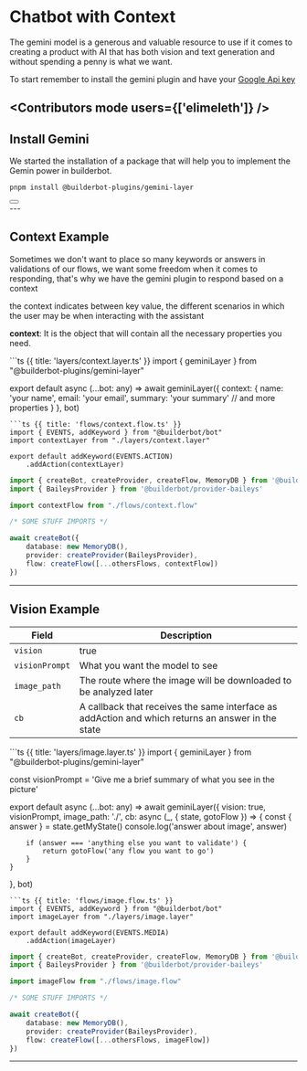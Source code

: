 

# Chatbot with Context

The gemini model is a generous and valuable resource to use if it comes to creating a product with AI that has both vision and text generation and without spending a penny is what we want.

To start remember to install the gemini plugin and have your [Google Api key](https://aistudio.google.com/app/apikey)

<Contributors mode users={['elimeleth']} />
---

## Install Gemini

We started the installation of a package that will help you to implement the Gemin power in builderbot.

```bash
pnpm install @builderbot-plugins/gemini-layer
```
<div className="not-prose aling-block">
  <Button
    href="https://github.com/codigoencasa/bot-plugins/tree/main/packages/gemini"
    variant="text"
    arrow="right"
    target="_blank"
    children="More info about it"
  />
</div>
---

## Context Example

Sometimes we don't want to place so many keywords or answers in validations of our flows, we want some freedom when it comes to responding, that's why we have the gemini plugin to respond based on a context


the context indicates between key value, the different scenarios in which the user may be when interacting with the assistant

__context__: It is the object that will contain all the necessary properties you need.

<CodeGroup>
```ts {{ title: 'layers/context.layer.ts' }}
import { geminiLayer } from "@builderbot-plugins/gemini-layer"

export default async (...bot: any) => await geminiLayer({
    context: {
        name: 'your name',
        email: 'your email',
        summary: 'your summary'
        // and more properties
    }
}, bot)
```
```ts {{ title: 'flows/context.flow.ts' }}
import { EVENTS, addKeyword } from "@builderbot/bot"
import contextLayer from "./layers/context.layer"

export default addKeyword(EVENTS.ACTION)
    .addAction(contextLayer)
```
```ts {{ title: 'app.ts' }}
import { createBot, createProvider, createFlow, MemoryDB } from '@builderbot/bot'
import { BaileysProvider } from '@builderbot/provider-baileys'

import contextFlow from "./flows/context.flow"

/* SOME STUFF IMPORTS */

await createBot({
    database: new MemoryDB(),
    provider: createProvider(BaileysProvider),
    flow: createFlow([...othersFlows, contextFlow])
})
```



</CodeGroup>

---

## Vision Example


| Field           | Description                                                                                           |
|-----------------|-------------------------------------------------------------------------------------------------------|
| `vision`        | true                                                                                                  |
| `visionPrompt`  | What you want the model to see                                                                       |
| `image_path`    | The route where the image will be downloaded to be analyzed later                                     |
| `cb`            | A callback that receives the same interface as addAction and which returns an answer in the state    |


<CodeGroup>
```ts {{ title: 'layers/image.layer.ts' }}
import { geminiLayer } from "@builderbot-plugins/gemini-layer"

const visionPrompt = 'Give me a brief summary of what you see in the picture'

export default async (...bot: any) => await geminiLayer({
    vision: true,
    visionPrompt,
    image_path: './',
    cb: async (_, { state, gotoFlow }) => {
        const { answer } = state.getMyState()
        console.log('answer about image', answer)

        if (answer === 'anything else you want to validate') {
            return gotoFlow('any flow you want to go')
        }
    }
}, bot)
```
```ts {{ title: 'flows/image.flow.ts' }}
import { EVENTS, addKeyword } from "@builderbot/bot"
import imageLayer from "./layers/image.layer"

export default addKeyword(EVENTS.MEDIA)
    .addAction(imageLayer)
```
```ts {{ title: 'app.ts' }}
import { createBot, createProvider, createFlow, MemoryDB } from '@builderbot/bot'
import { BaileysProvider } from '@builderbot/provider-baileys'

import imageFlow from "./flows/image.flow"

/* SOME STUFF IMPORTS */

await createBot({
    database: new MemoryDB(),
    provider: createProvider(BaileysProvider),
    flow: createFlow([...othersFlows, imageFlow])
})
```



</CodeGroup>

---

<Guides />

<Resources />
